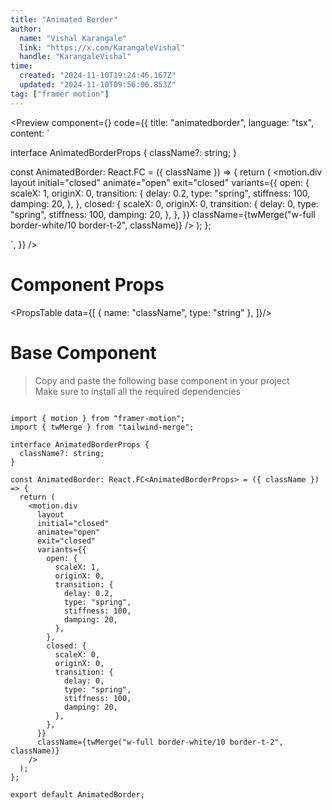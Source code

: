 ```yaml
---
title: "Animated Border"
author: 
  name: "Vishal Karangale"
  link: "https://x.com/KarangaleVishal"
  handle: "KarangaleVishal"
time:
  created: "2024-11-10T19:24:46.167Z"
  updated: "2024-11-10T09:56:06.853Z"
tag: ["framer motion"]
---
```


<Preview 
  component={<AnimatedBorderExample />}
  code={{
  title: "animatedborder",
  language: "tsx",
  content: `

interface AnimatedBorderProps {
    className?: string;
}

const AnimatedBorder: React.FC<AnimatedBorderProps> = ({ className }) => {
    return (
        <motion.div
            layout
            initial="closed"
            animate="open"
            exit="closed"
            variants={{
                open: {
                scaleX: 1,
                originX: 0,
                transition: {
                    delay: 0.2,
                    type: "spring",
                    stiffness: 100,
                    damping: 20,
                },
                },
                closed: {
                scaleX: 0,
                originX: 0,
                transition: {
                    delay: 0,
                    type: "spring",
                    stiffness: 100,
                    damping: 20,
                },
                },
            }}
            className={twMerge("w-full border-white/10 border-t-2", className)}
        />
    );
};


  `,
}}
/>

# Component Props

<PropsTable data={[
  {
    name: "className",
    type: "string"
  },
]}/>

# Base Component

> Copy and paste the following base component in your project\
> Make sure to install all the required dependencies

```tsx title="basic.tsx" showLineNumbers=true

import { motion } from "framer-motion";
import { twMerge } from "tailwind-merge";

interface AnimatedBorderProps {
  className?: string;
}

const AnimatedBorder: React.FC<AnimatedBorderProps> = ({ className }) => {
  return (
    <motion.div
      layout
      initial="closed"
      animate="open"
      exit="closed"
      variants={{
        open: {
          scaleX: 1,
          originX: 0,
          transition: {
            delay: 0.2,
            type: "spring",
            stiffness: 100,
            damping: 20,
          },
        },
        closed: {
          scaleX: 0,
          originX: 0,
          transition: {
            delay: 0,
            type: "spring",
            stiffness: 100,
            damping: 20,
          },
        },
      }}
      className={twMerge("w-full border-white/10 border-t-2", className)}
    />
  );
};

export default AnimatedBorder;
```
